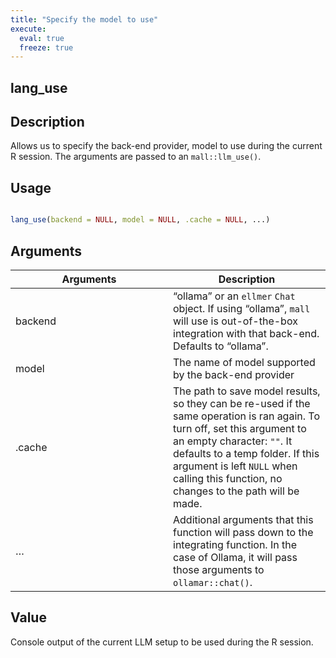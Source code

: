 ```yaml
---
title: "Specify the model to use"
execute:
  eval: true
  freeze: true
---
```


## lang_use

## Description
Allows us to specify the back-end provider, model to use during the current R session. The arguments are passed to an `mall::llm_use()`.


## Usage
```r

lang_use(backend = NULL, model = NULL, .cache = NULL, ...)
```

## Arguments
|Arguments|Description|
|---|---|
| backend | "ollama" or an `ellmer` `Chat` object. If using "ollama", `mall` will use is out-of-the-box integration with that back-end. Defaults to "ollama". |
| model | The name of model supported by the back-end provider |
| .cache | The path to save model results, so they can be re-used if the same operation is ran again. To turn off, set this argument to an empty character: `""`. It defaults to a temp folder. If this argument is left `NULL` when calling this function, no changes to the path will be made. |
| ... | Additional arguments that this function will pass down to the integrating function. In the case of Ollama, it will pass those arguments to `ollamar::chat()`. |



## Value
Console output of the current LLM setup to be used during the R session.




